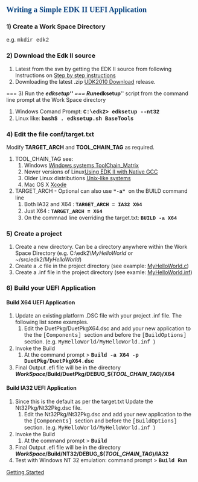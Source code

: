 <span style="font-size: 15.0pt; text-align: center; font-family: Verdana; color: #004280; font-weight: bold; font-style: normal">'''Writing a Simple EDK II UEFI Application ''' 
</span>

=== 1) Create a Work Space Directory ===
e.g. <span style="font-family: Courier">mkdir edk2</span>
=== 2) Download the Edk II source ===
# Latest from the svn by getting the EDK II source from following Instructions on [[Getting_Started_with_EDK_II | Step by step instructions]] 
# Downloading the latest .zip [[UDK2010 | UDK2010 Download]] release.
=== 3) Run the '''''edksetup''''' ===
Run''' ''edksetup''''' script from the command line prompt at the Work Space directory
#Windows Comand Prompt: <span style="font-family: Courier">''' C:\edk2> edksetup --nt32''' </span>
#Linux like: <span style="font-family: Courier">'''bash$ . edksetup.sh BaseTools'''</span>

=== 4) Edit the file '''conf/target.txt''' ===
Modify '''TARGET_ARCH''' and '''TOOL_CHAIN_TAG''' as required.
# TOOL_CHAIN_TAG see:
## Windows [[Windows systems ToolChain_Matrix]] 
## Newer versions of Linux[[Using EDK II with Native GCC]] 
## Older Linux distributions [[Unix-like systems]] 
## Mac OS X [[Xcode]]
# TARGET_ARCH  - Optional can also use <span style="font-size: 10.0pt; font-family: Courier">''' "-a" ''' </span> on the BUILD command line
## Both IA32 and X64 : <span style="font-size: 10.0pt; font-family: Courier"> '''TARGET_ARCH = IA32 X64'''</span>
## Just X64 : <span style="font-size: 10.0pt; font-family: Courier"> '''TARGET_ARCH = X64'''</span>
## On the commnad line overriding the target.txt: <span style="font-size: 10.0pt; font-family: Courier"> '''BUILD -a X64'''</span>
=== 5) Create a project ===
# Create a new directory. Can be a directory anywhere within the Work Space Directory (e.g. C:\edk2\''MyHelloWorld'' or  ~/src/edk2/''MyHelloWorld'')
# Create a .c file in the project directory (see example: [[Getting_Started_Writing_MyHelloWorld.c | MyHelloWorld.c]]) 
# Create a .inf file in the project directory (see examle: [[Getting_Started_Writing_MyHelloWorld.inf | MyHelloWorld.inf]])

=== 6) Build your UEFI Application ===

====  Build X64 UEFI Application ====
# Update an existing platform .DSC file with your project .inf file. The following list some examples.
## Edit the DuetPkg/DuetPkgX64.dsc and add your new application to the the <span style="font-family: Courier"> [Components] </span> section and before the <span style="font-family: Courier"> [BuildOptions] </span> section. (e.g. <span style="font-family: Courier"> MyHelloWorld/MyHelloWorld.inf </span>)
# Invoke the Build
## At the command prompt > <span style="font-family: Courier">'''Build -a X64 -p DuetPkg/DuetPkgX64.dsc ''' </span>
# Final Output .efi file will be in the directory '''''WorkSpace''/Build/DuetPkg/DEBUG_$(''TOOL_CHAIN_TAG'')/X64'''

==== Build IA32 UEFI Application ====
# Since this is the default as per the target.txt Update the Nt32Pkg/Nt32Pkg.dsc file.
## Edit the Nt32Pkg/Nt32Pkg.dsc and add your new application to the the <span style="font-family: Courier"> [Components] </span> section and before the <span style="font-family: Courier"> [BuildOptions] </span> section. (e.g. <span style="font-family: Courier"> MyHelloWorld/MyHelloWorld.inf </span>)
# Invoke the Build
## At the command prompt > <span style="font-family: Courier">'''Build ''' </span>
# Final Output .efi file will be in the directory '''''WorkSpace''/Build/NT32/DEBUG_$(''TOOL_CHAIN_TAG'')/IA32'''
# Test with Windows NT 32 emulation: command prompt > <span style="font-family: Courier">'''Build  Run''' </span>



[[Getting Started]]